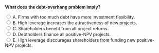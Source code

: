 ::: {.question-block}

<form onsubmit="event.preventDefault(); checkAnswer('module9_mcq_q68')" data-correct-answer="E">
<strong style="display: block;">What does the debt-overhang problem imply?</strong>

<label><input type="radio" name="module9_mcq_q68" value="A"> A. Firms with too much debt have more investment flexibility.</label><br>
<label><input type="radio" name="module9_mcq_q68" value="B"> B. High leverage increases the attractiveness of new projects.</label><br>
<label><input type="radio" name="module9_mcq_q68" value="C"> C. Shareholders benefit from all project returns.</label><br>
<label><input type="radio" name="module9_mcq_q68" value="D"> D. Debtholders finance all positive-NPV projects.</label><br>
<label><input type="radio" name="module9_mcq_q68" value="E"> E. High leverage discourages shareholders from funding new positive-NPV projects.</label><br>
</form>

<div id="feedback-module9_mcq_q68" class="feedback" data-status="" style="display:none;">
✅ E is correct. Debt overhang leads shareholders to reject profitable projects when benefits mainly accrue to debtholders.
</div>

:::
